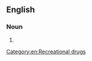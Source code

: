 {{also|crackhead}}
==English==

===Noun===
{{en-noun}}

# {{alternative spelling of|crackhead|lang=en}}

[[Category:en:Recreational drugs]]